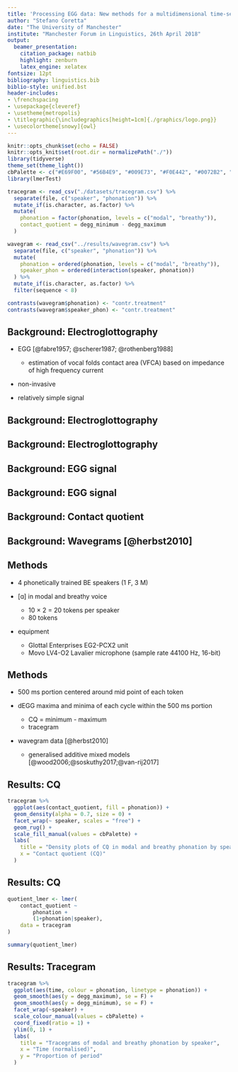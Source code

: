 ```yaml
---
title: 'Processing EGG data: New methods for a multidimensional time-series assessment of vocal fold activity'
author: "Stefano Coretta"
date: "The University of Manchester"
institute: "Manchester Forum in Linguistics, 26th April 2018"
output:
  beamer_presentation:
    citation_package: natbib
    highlight: zenburn
    latex_engine: xelatex
fontsize: 12pt
bibliography: linguistics.bib
biblio-style: unified.bst
header-includes:
- \frenchspacing
- \usepackage{cleveref}
- \usetheme{metropolis}
- \titlegraphic{\includegraphics[height=1cm]{./graphics/logo.png}}
- \usecolortheme[snowy]{owl}
---
```


```r
knitr::opts_chunk$set(echo = FALSE)
knitr::opts_knit$set(root.dir = normalizePath("./"))
library(tidyverse)
theme_set(theme_light())
cbPalette <- c("#E69F00", "#56B4E9", "#009E73", "#F0E442", "#0072B2", "#D55E00", "#CC79A7", "#999999")
library(lmerTest)
```

```r
tracegram <- read_csv("./datasets/tracegram.csv") %>%
  separate(file, c("speaker", "phonation")) %>%
  mutate_if(is.character, as.factor) %>%
  mutate(
    phonation = factor(phonation, levels = c("modal", "breathy")),
    contact_quotient = degg_minimum - degg_maximum
  )

wavegram <- read_csv("../results/wavegram.csv") %>%
  separate(file, c("speaker", "phonation")) %>%
  mutate(
    phonation = ordered(phonation, levels = c("modal", "breathy")),
    speaker_phon = ordered(interaction(speaker, phonation))
  ) %>%
  mutate_if(is.character, as.factor) %>%
  filter(sequence < 8)

contrasts(wavegram$phonation) <- "contr.treatment"
contrasts(wavegram$speaker_phon) <- "contr.treatment"
```

## Background: Electroglottography

* EGG [@fabre1957; @scherer1987; @rothenberg1988]

    * estimation of vocal folds contact area (VFCA) based on impedance of high frequency current

* non-invasive

* relatively simple signal

## Background: Electroglottography

\begin{figure}
  \centering
  \includegraphics{./graphics/egg.jpg}
\end{figure}

## Background: Electroglottography

\begin{figure}
  \centering
  \includegraphics{./graphics/egg-setup.pdf}
\end{figure}

## Background: EGG signal

\begin{figure}
  \centering
  \includegraphics{./graphics/egg-signal.pdf}
\end{figure}

## Background: EGG signal

\begin{figure}
  \centering
  \includegraphics{./graphics/egg-phases.pdf}
\end{figure}

## Background: Contact quotient

\begin{figure}
  \centering
  \includegraphics{./graphics/egg-cq.pdf}
\end{figure}

## Background: Wavegrams [@herbst2010]

\begin{figure}
  \centering
  \includegraphics{./graphics/wavegram.jpeg}
\end{figure}

## Methods

* 4 phonetically trained BE speakers (1 F, 3 M)

* [ɑ] in modal and breathy voice
    * 10 × 2 = 20 tokens per speaker
    * 80 tokens

* equipment
    * Glottal Enterprises EG2-PCX2 unit
    * Movo LV4-O2 Lavalier microphone (sample rate 44100 Hz, 16-bit)

## Methods

* 500 ms portion centered around mid point of each token

* dEGG maxima and minima of each cycle within the 500 ms portion

    * CQ = minimum - maximum
    * tracegram

* wavegram data [@herbst2010]

    * generalised additive mixed models [@wood2006;@soskuthy2017;@van-rij2017]

## Results: CQ

\centering

```r
tracegram %>%
  ggplot(aes(contact_quotient, fill = phonation)) +
  geom_density(alpha = 0.7, size = 0) +
  facet_wrap(~ speaker, scales = "free") +
  geom_rug() +
  scale_fill_manual(values = cbPalette) +
  labs(
    title = "Density plots of CQ in modal and breathy phonation by speaker",
    x = "Contact quotient (CQ)"
  )
```

## Results: CQ

\tiny

```r
quotient_lmer <- lmer(
    contact_quotient ~
        phonation +
        (1+phonation|speaker),
    data = tracegram
)

summary(quotient_lmer)
```

## Results: Tracegram

\centering

```r
tracegram %>%
  ggplot(aes(time, colour = phonation, linetype = phonation)) +
  geom_smooth(aes(y = degg_maximum), se = F) +
  geom_smooth(aes(y = degg_minimum), se = F) +
  facet_wrap(~speaker) +
  scale_colour_manual(values = cbPalette) +
  coord_fixed(ratio = 1) +
  ylim(0, 1) +
  labs(
    title = "Tracegrams of modal and breathy phonation by speaker",
    x = "Time (normalised)",
    y = "Proportion of period"
  )
```
